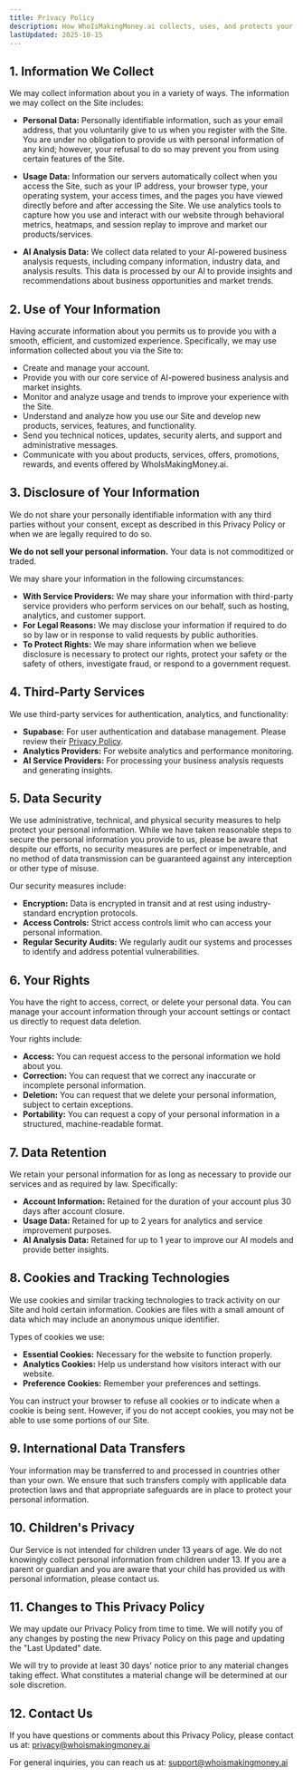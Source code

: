 ```yaml
---
title: Privacy Policy
description: How WhoIsMakingMoney.ai collects, uses, and protects your data.
lastUpdated: 2025-10-15
---
```


## 1. Information We Collect

We may collect information about you in a variety of ways. The information we may collect on the Site includes:

- **Personal Data:** Personally identifiable information, such as your email address, that you voluntarily give to us when you register with the Site. You are under no obligation to provide us with personal information of any kind; however, your refusal to do so may prevent you from using certain features of the Site.

- **Usage Data:** Information our servers automatically collect when you access the Site, such as your IP address, your browser type, your operating system, your access times, and the pages you have viewed directly before and after accessing the Site. We use analytics tools to capture how you use and interact with our website through behavioral metrics, heatmaps, and session replay to improve and market our products/services.

- **AI Analysis Data:** We collect data related to your AI-powered business analysis requests, including company information, industry data, and analysis results. This data is processed by our AI to provide insights and recommendations about business opportunities and market trends.

## 2. Use of Your Information

Having accurate information about you permits us to provide you with a smooth, efficient, and customized experience. Specifically, we may use information collected about you via the Site to:

- Create and manage your account.
- Provide you with our core service of AI-powered business analysis and market insights.
- Monitor and analyze usage and trends to improve your experience with the Site.
- Understand and analyze how you use our Site and develop new products, services, features, and functionality.
- Send you technical notices, updates, security alerts, and support and administrative messages.
- Communicate with you about products, services, offers, promotions, rewards, and events offered by WhoIsMakingMoney.ai.

## 3. Disclosure of Your Information

We do not share your personally identifiable information with any third parties without your consent, except as described in this Privacy Policy or when we are legally required to do so.

**We do not sell your personal information.** Your data is not commoditized or traded.

We may share your information in the following circumstances:

- **With Service Providers:** We may share your information with third-party service providers who perform services on our behalf, such as hosting, analytics, and customer support.
- **For Legal Reasons:** We may disclose your information if required to do so by law or in response to valid requests by public authorities.
- **To Protect Rights:** We may share information when we believe disclosure is necessary to protect our rights, protect your safety or the safety of others, investigate fraud, or respond to a government request.

## 4. Third-Party Services

We use third-party services for authentication, analytics, and functionality:

- **Supabase:** For user authentication and database management. Please review their [Privacy Policy](https://supabase.com/privacy).
- **Analytics Providers:** For website analytics and performance monitoring.
- **AI Service Providers:** For processing your business analysis requests and generating insights.

## 5. Data Security

We use administrative, technical, and physical security measures to help protect your personal information. While we have taken reasonable steps to secure the personal information you provide to us, please be aware that despite our efforts, no security measures are perfect or impenetrable, and no method of data transmission can be guaranteed against any interception or other type of misuse.

Our security measures include:

- **Encryption:** Data is encrypted in transit and at rest using industry-standard encryption protocols.
- **Access Controls:** Strict access controls limit who can access your personal information.
- **Regular Security Audits:** We regularly audit our systems and processes to identify and address potential vulnerabilities.

## 6. Your Rights

You have the right to access, correct, or delete your personal data. You can manage your account information through your account settings or contact us directly to request data deletion.

Your rights include:

- **Access:** You can request access to the personal information we hold about you.
- **Correction:** You can request that we correct any inaccurate or incomplete personal information.
- **Deletion:** You can request that we delete your personal information, subject to certain exceptions.
- **Portability:** You can request a copy of your personal information in a structured, machine-readable format.

## 7. Data Retention

We retain your personal information for as long as necessary to provide our services and as required by law. Specifically:

- **Account Information:** Retained for the duration of your account plus 30 days after account closure.
- **Usage Data:** Retained for up to 2 years for analytics and service improvement purposes.
- **AI Analysis Data:** Retained for up to 1 year to improve our AI models and provide better insights.

## 8. Cookies and Tracking Technologies

We use cookies and similar tracking technologies to track activity on our Site and hold certain information. Cookies are files with a small amount of data which may include an anonymous unique identifier.

Types of cookies we use:

- **Essential Cookies:** Necessary for the website to function properly.
- **Analytics Cookies:** Help us understand how visitors interact with our website.
- **Preference Cookies:** Remember your preferences and settings.

You can instruct your browser to refuse all cookies or to indicate when a cookie is being sent. However, if you do not accept cookies, you may not be able to use some portions of our Site.

## 9. International Data Transfers

Your information may be transferred to and processed in countries other than your own. We ensure that such transfers comply with applicable data protection laws and that appropriate safeguards are in place to protect your personal information.

## 10. Children's Privacy

Our Service is not intended for children under 13 years of age. We do not knowingly collect personal information from children under 13. If you are a parent or guardian and you are aware that your child has provided us with personal information, please contact us.

## 11. Changes to This Privacy Policy

We may update our Privacy Policy from time to time. We will notify you of any changes by posting the new Privacy Policy on this page and updating the "Last Updated" date.

We will try to provide at least 30 days' notice prior to any material changes taking effect. What constitutes a material change will be determined at our sole discretion.

## 12. Contact Us

If you have questions or comments about this Privacy Policy, please contact us at: [privacy@whoismakingmoney.ai](mailto:privacy@whoismakingmoney.ai)

For general inquiries, you can reach us at: [support@whoismakingmoney.ai](mailto:support@whoismakingmoney.ai)
